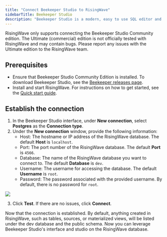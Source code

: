 ```yaml
---
title: "Connect Beekeeper Studio to RisingWave"
sidebarTitle: Beekeeper Studio
description: "Beekeeper Studio is a modern, easy to use SQL editor and database manager. It provides a graphical user interface, allowing you to efficiently query and manage PostgreSQL, MySQL, SQL Server and more. Since RisingWave is PostgreSQL-compatible, you can easily connect Beekeeper Studio to RisingWave."
---
```

<Note>
RisingWave only supports connecting the Beekeeper Studio Community edition. The Ultimate (commercial) edition is not officially tested with RisingWave and may contain bugs. Please report any issues with the Ultimate edition to the RisingWave team.
</Note>

## Prerequisites

* Ensure that Beekeeper Studio Community Edition is installed. To download Beekeeper Studio, see the [Beekeeper releases page](https://github.com/beekeeper-studio/beekeeper-studio/releases/).
* Install and start RisingWave. For instructions on how to get started, see the [Quick start guide](/get-started/quickstart).

## Establish the connection
1. In the Beekeeper Studio interface, under **New connection**, select **Postgres** as the **Connection type**.
2. Under the **New connection** window, provide the following information:
   * Host: The hostname or IP address of the RisingWave database. The default **Host** is `localhost`.
   * Port: The port number of the RisingWave database. The default **Port** is `4566`.
   * Database: The name of the RisingWave database you want to connect to. The default **Database** is `dev`.
   * Username: The username for accessing the database. The default **Username** is `root`.
   * Password: The password associated with the provided username. By default, there is no password for `root`.

<Frame>
  <img src="/images/beekeeper-connection.png"/>
</Frame>

3. Click **Test**. If there are no issues, click **Connect**.

Now that the connection is established. By default, anything created in RisingWave, such as tables, sources, or materialized views, will be listed under the dev database and the public schema. Now you can leverage Beekeeper Studio's interface and studio on the RisingWave database.
